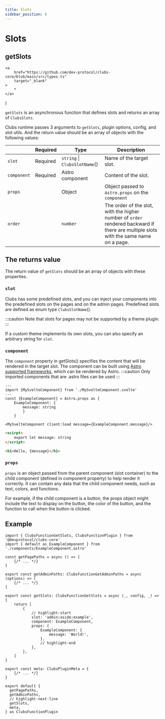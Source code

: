 ```yaml
---
title: Slots
sidebar_position: 6
---
```


# Slots

## getSlots

	<a
		href="https://github.com/dev-protocol/clubs-core/blob/main/src/types.ts"
		target="_blank"
	>
		*
	</a>
)

`getSlots` is an asynchronous function that defines slots and returns an array of `ClubsSlots`.

Clubs runtime passes 3 arguments to `getSlots`, plugin options, config, and slot utils. And the return value should be an array of objects with the following values:

|             | Required | Type                                   | Description                                                                                                                          |
| ----------- | -------- | -------------------------------------- | ------------------------------------------------------------------------------------------------------------------------------------ |
| `slot`      | Required | `string` \| `ClubsSlotName`(<Types />) | Name of the target slot.                                                                                                             |
| `component` | Required | Astro component                        | Content of the slot.                                                                                                                 |
| `props`     |          | Object                                 | Object passed to `Astro.props` on the `component`                                                                                    |
| `order`     |          | `number`                               | The order of the slot, with the higher number of `order` rendered backward if there are multiple slots with the same name on a page. |

## The returns value

The return value of `getSlots` should be an array of objects with these properties.

### `slot`

Clubs has some predefined slots, and you can inject your components into the predefined slots on the pages and on the admin pages. Predefined slots are defined as enum type `ClubsSlotName`(<Types />).

:::caution
Note that slots for pages may not be supported by a theme plugin.
:::

If a custom theme implements its own slots, you can also specify an arbitrary string for `slot`.

### `component`

The `component` property in getSlots() specifies the content that will be rendered in the target slot. The component can be built using [Astro supported frameworks](https://docs.astro.build/en/core-concepts/framework-components/), which can be rendered by Astro.
:::caution
Only imported components that are .astro files can be used
:::

```tsx title="src/components/ExampleComponent.astro"
---
import {MySvelteComponent} from './MySvelteComponent.svelte'
---
const {ExampleComponent} = Astro.props as {
	ExampleComponent: {
		message: string
		}
	}

<MySvelteComponent client:load message={ExampleComponent.message}/>
```

```html title="src/components/MySvelteComponent.svelte"
<scirpt>
	export let message: string
</script>

<h1>Hello, {message}</h1>
```

### `props`

`props` is an object passed from the parent component (slot container) to the child component (defined in component property) to help render it correctly.
It can contain any data that the child component needs, such as text, colors, and functions.

For example, if the child component is a button, the props object might include the text to display on the button, the color of the button, and the function to call when the button is clicked.

## Example

```tsx title="src/index.ts"
import { ClubsFunctionGetSlots, ClubsFunctionPlugin } from '@devprotocol/clubs-core'
import { default as ExampleComponent } from './components/ExampleComponent.astro'

const getPagePaths = async () => [
	{/* ... */}
]

export const getAdminPaths: ClubsFunctionGetAdminPaths = async (options) => [
	{/* ... */}
]

export const getSlots: ClubsFunctionGetSlots = async (_, config, _) => {
	return [
		{
			// highlight-start
			slot: 'admin:aside:example',
			component: ExampleComponent,
			props: {
				ExampleComponent: {
					message: 'World!',
				},
				// highlight-end
			},
		},
	]
}

export const meta: ClubsPluginMeta = {
	{/* ... */}
}

export default {
  getPagePaths,
  getAdminPaths,
  // highlight-next-line
  getSlots,
  meta,
} as ClubsFunctionPlugin
```
